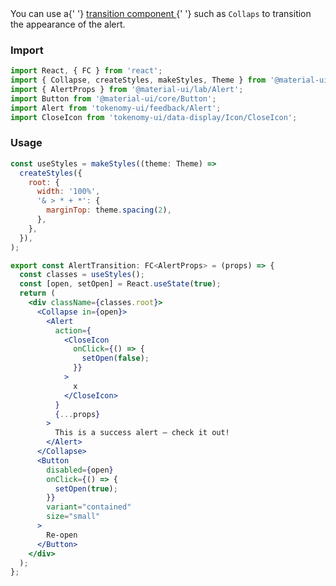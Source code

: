 
<Title>Alert Transitions</Title>
<Subtitle>
  You can use a{' '}
  <a
    class="link"
    target="_blank"
    href="https://v4.mui.com/components/transitions/"
  >
    transition component
  </a>{' '}
  such as <code>Collaps</code> to transition the appearance of the alert.
</Subtitle>

### Import

```jsx
import React, { FC } from 'react';
import { Collapse, createStyles, makeStyles, Theme } from '@material-ui/core';
import { AlertProps } from '@material-ui/lab/Alert';
import Button from '@material-ui/core/Button';
import Alert from 'tokenomy-ui/feedback/Alert';
import CloseIcon from 'tokenomy-ui/data-display/Icon/CloseIcon';
```

### Usage

<AlertTransition />

```jsx
const useStyles = makeStyles((theme: Theme) =>
  createStyles({
    root: {
      width: '100%',
      '& > * + *': {
        marginTop: theme.spacing(2),
      },
    },
  }),
);

export const AlertTransition: FC<AlertProps> = (props) => {
  const classes = useStyles();
  const [open, setOpen] = React.useState(true);
  return (
    <div className={classes.root}>
      <Collapse in={open}>
        <Alert
          action={
            <CloseIcon
              onClick={() => {
                setOpen(false);
              }}
            >
              x
            </CloseIcon>
          }
          {...props}
        >
          This is a success alert — check it out!
        </Alert>
      </Collapse>
      <Button
        disabled={open}
        onClick={() => {
          setOpen(true);
        }}
        variant="contained"
        size="small"
      >
        Re-open
      </Button>
    </div>
  );
};
```

